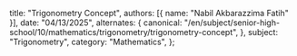   title: "Trigonometry Concept",
  authors: [{ name: "Nabil Akbarazzima Fatih" }],
  date: "04/13/2025",
  alternates: {
    canonical:
      "/en/subject/senior-high-school/10/mathematics/trigonometry/trigonometry-concept",
  },
  subject: "Trigonometry",
  category: "Mathematics",
};
